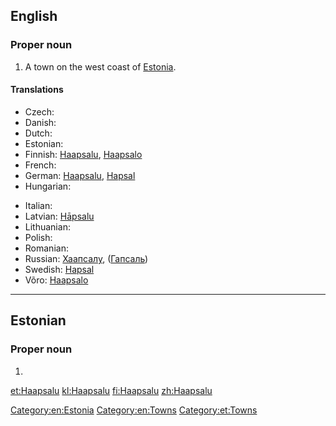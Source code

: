 ==English==
{{wikipedia}}

===Proper noun===
{{en-proper noun}}

# A town on the west coast of [[Estonia]].

====Translations====
{{trans-top|town}}
* Czech: {{t-|cs|Haapsalu}}
* Danish: {{t-|da|Haapsalu}}
* Dutch: {{t-|nl|Haapsalu}}
* Estonian: {{t+|et|Haapsalu}}
* Finnish: [[#Finnish|Haapsalu]], [[Haapsalo]]
* French: {{t-|fr|Haapsalu}}
* German: [[#German|Haapsalu]], [[Hapsal#German|Hapsal]]
* Hungarian: {{t-|hu|Haapsalu}}
{{trans-mid}}
* Italian: {{t-|it|Haapsalu}}
* Latvian: [[Hāpsalu]]
* Lithuanian: {{t-|lt|Haapsalu}}
* Polish: {{t-|pl|Haapsalu}}
* Romanian: {{t-|ro|Haapsalu}}
* Russian: [[Хаапсалу]], ([[Гапсаль]])
* Swedish: [[Hapsal#Swedish|Hapsal]]
* Võro: [[Haapsalo]]
{{trans-bottom}}

[[Category:en:Estonia]]
[[Category:en:Towns]]

----

==Estonian==
{{wikipedia|lang=et}}

===Proper noun===
{{head|et|proper noun}}

# {{l|en|Haapsalu}}

[[Category:et:Towns]]

[[et:Haapsalu]]
[[kl:Haapsalu]]
[[fi:Haapsalu]]
[[zh:Haapsalu]]